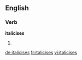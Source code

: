 ==English==

===Verb===
'''italicises'''

# {{third-person singular of|italicise}}

[[de:italicises]]
[[fr:italicises]]
[[vi:italicises]]